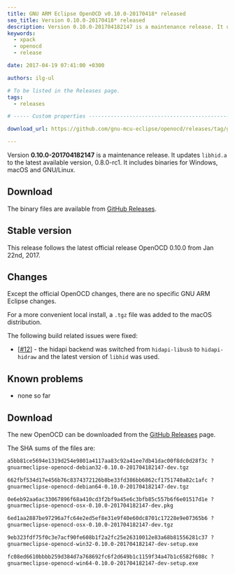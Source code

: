 ```yaml
---
title: GNU ARM Eclipse OpenOCD v0.10.0-20170418* released
seo_title: Version 0.10.0-20170418* released
description: Version 0.10.0-201704182147 is a maintenance release. It updates `libhid.a` to the latest available version of GNU ARM Eclipse OpenOCD.
keywords:
  - xpack
  - openocd
  - release

date: 2017-04-19 07:41:00 +0300

authors: ilg-ul

# To be listed in the Releases page.
tags:
  - releases

# ----- Custom properties -----------------------------------------------------

download_url: https://github.com/gnu-mcu-eclipse/openocd/releases/tag/gae-0.10.0-20170418/

---
```



Version **0.10.0-201704182147** is a maintenance release. It updates `libhid.a` to the latest available version, 0.8.0-rc1. It includes binaries for Windows, macOS and GNU/Linux.

<!-- truncate -->

<PageMetadata title={frontMatter.seo_title} />

## Download

The binary files are available from <a href={frontMatter.download_url}>GitHub Releases</a>.

## Stable version

This release follows the latest official release OpenOCD 0.10.0 from Jan 22nd, 2017.

## Changes

Except the official OpenOCD changes, there are no specific GNU ARM Eclipse changes.

For a more convenient local install, a `.tgz` file was added to the macOS distribution.

The following build related issues were fixed:

- [[#12](https://github.com/gnu-mcu-eclipse/openocd/issues/12)] - the hidapi backend was switched from `hidapi-libusb` to `hidapi-hidraw` and the latest version of `libhid` was used.

## Known problems

* none so far

## Download

The new OpenOCD can be downloaded from the <a href={frontMatter.download_url}>GitHub Releases</a> page.

The SHA sums of the files are:

```txt
a5bb81ce5694e1319d254e9801a4117aa83c92a41ee7db41dac00f8dc0d28f3c ?
gnuarmeclipse-openocd-debian32-0.10.0-201704182147-dev.tgz

662fbf534d17e456b76c8374372126b8be33fd386bb6862cf1751740a82c1afc ?
gnuarmeclipse-openocd-debian64-0.10.0-201704182147-dev.tgz

0e6eb92aa6ac33067896f68a410cd3f2bf9a45e6c3bfb85c557b6f6e01517d1e ?
gnuarmeclipse-openocd-osx-0.10.0-201704182147-dev.pkg

6ed1aa2887be97296a7fc64e2ed5ef8e31e9f40e60dc8701c17228e9e07365b6 ?
gnuarmeclipse-openocd-osx-0.10.0-201704182147-dev.tgz

9eb323fdf75f0c3e7acf90fe608b1f2a2fc25e26310012e83a68b81556281c37 ?
gnuarmeclipse-openocd-win32-0.10.0-201704182147-dev-setup.exe

fc08ed6610bbbb259d384d7a768692fc6f2d649b1c1159f34a47b1c6582f608c ?
gnuarmeclipse-openocd-win64-0.10.0-201704182147-dev-setup.exe
```
